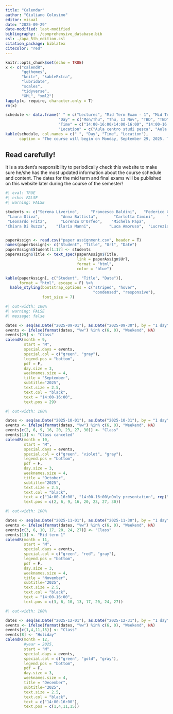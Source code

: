 ```yaml
---
title: "Calendar"
author: "Giuliano Colosimo"
editor: visual
date: "2025-09-29"
date-modified: last-modified
bibliography: ./comprehensive_database.bib
csl: ./apa_5th_edition.csl
citation_package: biblatex
citecolor: "red"
---
```


```r
knitr::opts_chunk$set(echo = TRUE)
x <- c("calendR",
       "ggthemes",
       "knitr", "kableExtra",
       "lubridate",
       "scales",
       "tidyverse",
       "XML", "xml2")
lapply(x, require, character.only = T)
rm(x)
```

```r
schedule <- data.frame(" " = c("Lectures", "Mid Term Exam - 1", "Mid Term Exam - 2", "Final exam"),
                       "Day" = c("Mon/Thu", "Thu, 13 Nov", "TBD", "TBD"),
                       "Time" = c("14:00-16:00/14:00-16:00", "14:00-16:00", "TBD", "TBD"),
                       "Location" = c("Aula centro studi pesca", "Aula centro studi pesca","Aula centro studi pesca", "Aula centro studi pesca"))
kable(schedule, col.names = c(" ", "Day", "Time", "Location"),
      caption = "The course will begin on Monday, September 29, 2025. The tentative schedule for mid-terms and final exams will be updated throughout the course.")
```

<!-- Below you will find a temptative schedule for the rest of the semester and a table with the temptative date for your presentation. Manuscript and dates have been assigned in a random way. Please, if you already know that you will not be present on the date that has been assigned to you let me know in time so that I can arrange a schedule change. -->

::: callout-important
## Read carefully!

It is a student's responsibility to periodically check this website to make sure he/she has the most updated information about the course schedule and content. The dates for the mid term and final exams will be published on this website later during the course of the semester!
:::

```r
#| eval: TRUE
#| echo: FALSE
#| warning: FALSE

students <- c("Serena Liverino",     "Francesco Baldini",   "Federico Cornacchia", "Alessia Iacobelli",  
 "Laura Oliva",         "Anna Battista",       "Carlotta Cimini",     "Alessia Caretti",    
 "Leonardo Fritz",      "Lorenzo D'Orfeo",    "Michela Papa",       
"Chiara Di Ruzza",    "Ilaria Manni",        "Luca Amoruso",  "Lucrezia Tiseo", "Loris Bognanno")


paperAssign <- read.csv("paper assignment.csv", header = T)
names(paperAssign)<- c("Student", "Title", "Url", "Date")
paperAssign$Student[1:17] <- students
paperAssign$Title <- text_spec(paperAssign$Title,
                               link = paperAssign$Url,
                               format = "html",
                               color = "blue")

kable(paperAssign[, c("Student", "Title", "Date")], 
      format = "html", escape = F) %>%
  kable_styling(bootstrap_options = c("striped", "hover", 
                                      "condensed", "responsive"),
                font_size = 7)

```


```r
#| out-width: 100%
#| warning: FALSE
#| message: false

dates <- seq(as.Date("2025-09-01"), as.Date("2025-09-30"), by = "1 day")
events <- ifelse(format(dates, "%w") %in% c(6, 0), "Weekend", NA)
events[29] <- "Class"
calendR(month = 9,
        start = "M",
        special.days = events,
        special.col = c("green", "gray"),
        legend.pos = "bottom",
        pdf = F, 
        day.size = 3, 
        weeknames.size = 4, 
        title = "September",
        subtitle="2025",
        text.size = 2.5,              
        text.col = "black",
        text = "14:00-16:00",
        text.pos = 29)
```

```r
#| out-width: 100%

dates <- seq(as.Date("2025-10-01"), as.Date("2025-10-31"), by = "1 day")
events <- ifelse(format(dates, "%w") %in% c(6, 0), "Weekend", NA)
events[c(2, 6, 9, 16, 20, 23, 27, 30)] <- "Class"
events[13] <- "Class canceled"
calendR(month = 10,
        start = "M",
        special.days = events,
        special.col = c("green", "violet", "gray"),
        legend.pos = "bottom",
        pdf = F, 
        day.size = 3, 
        weeknames.size = 4, 
        title = "October",
        subtitle="2025",
        text.size = 2.5,              
        text.col = "black",
        text = c("14:00-16:00", "14:00-16:00\nOnly presentation", rep("14:00-16:00", 5)),
        text.pos = c(2, 6, 9, 16, 20, 23, 27, 30))
```

```r
#| out-width: 100%

dates <- seq(as.Date("2025-11-01"), as.Date("2025-11-30"), by = "1 day")
events <- ifelse(format(dates, "%w") %in% c(6, 0), "Weekend", NA)
events[c(3, 6, 10, 17, 20, 24, 27)] <- "Class"
events[13] <- "Mid term 1"
calendR(month = 11,
        start = "M",
        special.days = events,
        special.col = c("green", "red", "gray"),
        legend.pos = "bottom",
        pdf = F, 
        day.size = 3, 
        weeknames.size = 4, 
        title = "November",
        subtitle="2025",
        text.size = 2.5,              
        text.col = "black",
        text = "14:00-16:00",
        text.pos = c(3, 6, 10, 13, 17, 20, 24, 27))
```

```r
#| out-width: 100%

dates <- seq(as.Date("2025-12-01"), as.Date("2025-12-31"), by = "1 day")
events <- ifelse(format(dates, "%w") %in% c(6, 0), "Weekend", NA)
events[c(1,4,11,15)] <- "Class"
events[8] <- "Holiday"
calendR(month = 12,
        #year = 2025,
        start = "M",
        special.days = events,
        special.col = c("green", "gold", "gray"),
        legend.pos = "bottom",
        pdf = F, 
        day.size = 3, 
        weeknames.size = 4, 
        title = "December",
        subtitle="2025",
        text.size = 2.5,              
        text.col = "black",
        text = c("14:00-16:00"),
        text.pos = c(1,4,11,15))
```
